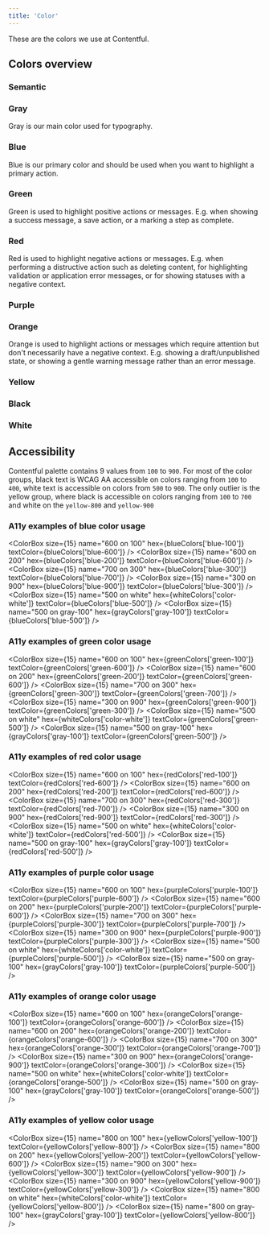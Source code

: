 ```yaml
---
title: 'Color'
---
```



These are the colors we use at Contentful.
## Colors overview

### Semantic

<ColorSwatchGroup group={semanticColors} />

### Gray

Gray is our main color used for typography.

<ColorSwatchGroup group={grayColors} />

### Blue

Blue is our primary color and should be used when you want to highlight
a primary action.

<ColorSwatchGroup group={blueColors} />

### Green

Green is used to highlight positive actions or messages. E.g. when
showing a success message, a save action, or a marking a step as
complete.

<ColorSwatchGroup group={greenColors} />

### Red

Red is used to highlight negative actions or messages. E.g. when performing
a distructive action such as deleting content, for highlighting validation
or application error messages, or for showing statuses with a negative
context.

<ColorSwatchGroup group={redColors} />

### Purple
<ColorSwatchGroup group={purpleColors} />

### Orange

Orange is used to highlight actions or messages which require attention but
don't necessarily have a negative context. E.g. showing a draft/unpublished
state, or showing a gentle warning message rather than an error message.

<ColorSwatchGroup group={orangeColors} />

### Yellow

<ColorSwatchGroup group={yellowColors} />

### Black

<ColorSwatchGroup group={blackColors} />

### White

<ColorSwatchGroup group={whiteColors} />

## Accessibility

Contentful palette contains 9 values from `100` to `900`. For most of the color groups, black text is WCAG AA accessible on colors ranging from `100` to `400`, white text is accessible on colors from `500` to `900`. The only outlier is the yellow group, where black is accessible on colors ranging from `100` to `700` and white on the `yellow-800` and `yellow-900`

<ColorA11yGroup group={grayColors} />
<ColorA11yGroup group={blueColors} />
<ColorA11yGroup group={greenColors} />
<ColorA11yGroup group={redColors} />
<ColorA11yGroup group={purpleColors} />
<ColorA11yGroup group={orangeColors} />
<ColorA11yGroup group={yellowColors} />

### A11y examples of blue color usage

<ColorBox size={15} name="600 on 100" hex={blueColors['blue-100']} textColor={blueColors['blue-600']} />
<ColorBox size={15} name="600 on 200" hex={blueColors['blue-200']} textColor={blueColors['blue-600']} />
<ColorBox size={15} name="700 on 300" hex={blueColors['blue-300']} textColor={blueColors['blue-700']} />
<ColorBox size={15} name="300 on 900" hex={blueColors['blue-900']} textColor={blueColors['blue-300']} />
<ColorBox size={15} name="500 on white" hex={whiteColors['color-white']} textColor={blueColors['blue-500']} />
<ColorBox size={15} name="500 on gray-100" hex={grayColors['gray-100']} textColor={blueColors['blue-500']} />

### A11y examples of green color usage

<ColorBox size={15} name="600 on 100" hex={greenColors['green-100']} textColor={greenColors['green-600']} />
<ColorBox size={15} name="600 on 200" hex={greenColors['green-200']} textColor={greenColors['green-600']} />
<ColorBox size={15} name="700 on 300" hex={greenColors['green-300']} textColor={greenColors['green-700']} />
<ColorBox size={15} name="300 on 900" hex={greenColors['green-900']} textColor={greenColors['green-300']} />
<ColorBox size={15} name="500 on white" hex={whiteColors['color-white']} textColor={greenColors['green-500']} />
<ColorBox size={15} name="500 on gray-100" hex={grayColors['gray-100']} textColor={greenColors['green-500']} />

### A11y examples of red color usage

<ColorBox size={15} name="600 on 100" hex={redColors['red-100']} textColor={redColors['red-600']} />
<ColorBox size={15} name="600 on 200" hex={redColors['red-200']} textColor={redColors['red-600']} />
<ColorBox size={15} name="700 on 300" hex={redColors['red-300']} textColor={redColors['red-700']} />
<ColorBox size={15} name="300 on 900" hex={redColors['red-900']} textColor={redColors['red-300']} />
<ColorBox size={15} name="500 on white" hex={whiteColors['color-white']} textColor={redColors['red-500']} />
<ColorBox size={15} name="500 on gray-100" hex={grayColors['gray-100']} textColor={redColors['red-500']} />

### A11y examples of purple color usage

<ColorBox size={15} name="600 on 100" hex={purpleColors['purple-100']} textColor={purpleColors['purple-600']} />
<ColorBox size={15} name="600 on 200" hex={purpleColors['purple-200']} textColor={purpleColors['purple-600']} />
<ColorBox size={15} name="700 on 300" hex={purpleColors['purple-300']} textColor={purpleColors['purple-700']} />
<ColorBox size={15} name="300 on 900" hex={purpleColors['purple-900']} textColor={purpleColors['purple-300']} />
<ColorBox size={15} name="500 on white" hex={whiteColors['color-white']} textColor={purpleColors['purple-500']} />
<ColorBox size={15} name="500 on gray-100" hex={grayColors['gray-100']} textColor={purpleColors['purple-500']} />

### A11y examples of orange color usage

<ColorBox size={15} name="600 on 100" hex={orangeColors['orange-100']} textColor={orangeColors['orange-600']} />
<ColorBox size={15} name="600 on 200" hex={orangeColors['orange-200']} textColor={orangeColors['orange-600']} />
<ColorBox size={15} name="700 on 300" hex={orangeColors['orange-300']} textColor={orangeColors['orange-700']} />
<ColorBox size={15} name="300 on 900" hex={orangeColors['orange-900']} textColor={orangeColors['orange-300']} />
<ColorBox size={15} name="500 on white" hex={whiteColors['color-white']} textColor={orangeColors['orange-500']} />
<ColorBox size={15} name="500 on gray-100" hex={grayColors['gray-100']} textColor={orangeColors['orange-500']} />

### A11y examples of yellow color usage

<ColorBox size={15} name="800 on 100" hex={yellowColors['yellow-100']} textColor={yellowColors['yellow-800']} />
<ColorBox size={15} name="800 on 200" hex={yellowColors['yellow-200']} textColor={yellowColors['yellow-600']} />
<ColorBox size={15} name="900 on 300" hex={yellowColors['yellow-300']} textColor={yellowColors['yellow-900']} />
<ColorBox size={15} name="300 on 900" hex={yellowColors['yellow-900']} textColor={yellowColors['yellow-300']} />
<ColorBox size={15} name="800 on white" hex={whiteColors['color-white']} textColor={yellowColors['yellow-800']} />
<ColorBox size={15} name="800 on gray-100" hex={grayColors['gray-100']} textColor={yellowColors['yellow-800']} />